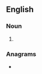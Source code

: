 ==English==

===Noun===
{{head|en|noun plural form}}

# {{plural of|armistice|lang=en}}

===Anagrams===
* {{anagrams|en|semiracist}}